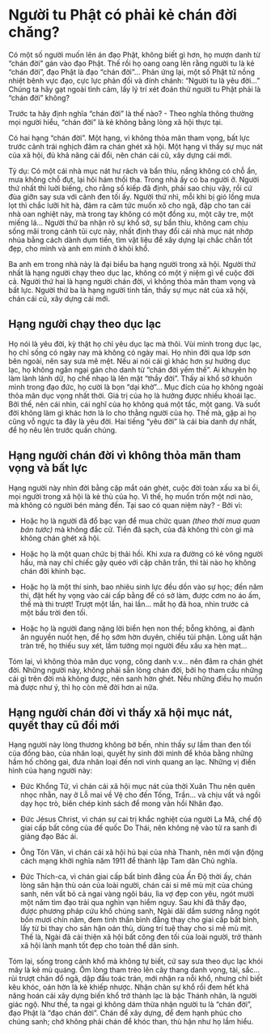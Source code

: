 # Người tu Phật có phải kẻ chán đời chăng? {- #nguoi-tu-phat-co-phai-ke-chan-doi-chang}

Có một số người muốn lên án đạo Phật, không biết gì hơn, họ mượn danh từ "chán đời" gán vào đạo Phật. Thế rồi họ oang oang lên rằng người tu là kẻ "chán đời", đạo Phật là đạo "chán đời"... Phản ứng lại, một số Phật tử nồng nhiệt bênh vực đạo, cực lực phản đối và đính chánh: "Người tu là yêu đời..." Chúng ta hãy gạt ngoài tình cảm, lấy lý trí xét đoán thử người tu Phật phải là "chán đời" không?  
  
Trước ta hãy định nghĩa "chán đời" là thế nào? - Theo nghĩa thông thường mọi người hiểu, "chán đời" là kẻ không bằng lòng xã hội thực tại.  
  
Có hai hạng "chán đời". Một hạng, vì không thỏa mãn tham vọng, bất lực trước cảnh trái nghịch đâm ra chán ghét xã hội. Một hạng vì thấy sự mục nát của xã hội, đủ khả năng cải đổi, nên chán cái cũ, xây dựng cái mới.  

Tỷ dụ: Có một cái nhà mục nát hư rách và bẩn thỉu, nắng không có chỗ ẩn, mưa không chỗ đụt, lại hôi hám thối tha. Trong nhà ấy có ba người ở. Người thứ nhất thì luời biếng, cho rằng số kiếp đã định, phải sao chịu vậy, rồi cứ đùa giỡn say sưa với cảnh đen tối ấy. Người thứ nhì, mỗi khi bị gió lồng mưa lọt thì chắc lưỡi hít hà, đâm ra căm tức muốn xô cho ngã, đập cho tan cái nhà oan nghiệt này, mà trong tay không có một đồng xu, một cây tre, một miếng lá... Người thứ ba nhận rõ sự khổ sở, sự bẩn thỉu, không cam chịu sống mãi trong cảnh tủi cực này, nhất định thay đổi cái nhà mục nát nhớp nhúa bằng cách dành dụm tiền, tìm vật liệu để xây dựng lại chắc chắn tốt đẹp, cho mình và anh em mình ở khỏi khổ.  

Ba anh em trong nhà này là đại biểu ba hạng người trong xã hội. Người thứ nhất là hạng người chạy theo dục lạc, không có một ý niệm gì về cuộc đời cả. Người thứ hai là hạng người chán đời, vì không thỏa mãn tham vọng và bất lực. Người thứ ba là hạng người tinh tấn, thấy sự mục nát của xã hội, chán cái cũ, xây dựng cái mới.  
  
## Hạng người chạy theo dục lạc {-}

Họ nói là yêu đời, kỳ thật họ chỉ yêu dục lạc mà thôi. Vùi mình trong dục lạc, họ chỉ sống có ngày nay mà không có ngày mai. Họ nhìn đời qua lớp sơn bên ngoài, nên say sưa mê mệt. Nếu ai nói cái gì khác hơn sự hưởng dục lạc, họ không ngần ngại gán cho danh từ "chán đời yếm thế". Ai khuyên họ làm lành lánh dữ, họ chế nhạo là lên mặt "thầy đời". Thấy ai khổ sở khuôn mình trong đạo đức, họ cười là bọn "dại khờ"... Mục đích của họ không ngoài thỏa mãn dục vọng nhất thời. Giá trị của họ là hưởng được nhiều khoái lạc. Bởi thế, nên cái nhìn, cái nghĩ của họ không quá một tấc, một gang. Và suốt đời không làm gì khác hơn là lo cho thằng người của họ. Thế mà, gặp ai họ cũng vỗ ngực ta đây là yêu đời. Hai tiếng "yêu đời" là cái bia danh dự nhất, để họ nêu lên trước quần chúng.  
  
## Hạng người chán đời vì không thỏa mãn tham vọng và bất lực {-}

Hạng người này nhìn đời bằng cặp mắt oán ghét, cuộc đời toàn xấu xa bỉ ổi, mọi người trong xã hội là kẻ thù của họ. Vì thế, họ muốn trốn một nơi nào, mà không có người bén mảng đến. Tại sao có quan niệm này? - Bởi vì:  
  
- Hoặc họ là người đã đổ bạc vạn để mua chức quan *(theo thời mua quan bán tước)* mà không đắc cử. Tiền đã sạch, của đã không thì còn gì mà không chán ghét xã hội.  
  
- Hoặc họ là một quan chức bị thải hồi. Khi xưa ra đường có kẻ võng người hầu, mà nay chỉ chiếc gậy quéo với cặp chân trần, thì tài nào họ không chán đời khinh bạc.  
  
- Hoặc họ là một thí sinh, bao nhiêu sinh lực đều dồn vào sự học; đến năm thi, đặt hết hy vọng vào cái cấp bằng để có sở làm, được cơm no áo ấm, thế mà thi trượt! Trượt một lần, hai lần... mắt họ đã hoa, nhìn trước cả một bầu trời đen tối.  
  
- Hoặc họ là người đang nặng lời biển hẹn non thề; bỗng không, ai đành ăn nguyền nuốt hẹn, để họ sớm hờn duyên, chiều tủi phận. Lòng uất hận tràn trề, họ thiếu suy xét, lầm tưởng mọi người đều xấu xa hèn mạt...  
  
Tóm lại, vì không thỏa mãn dục vọng, công danh v.v... nên đâm ra chán ghét đời. Những người này, không phải sẵn lòng chán đời, bởi họ tham cầu những cái gì trên đời mà không được, nên sanh hờn ghét. Nếu những điều họ muốn mà được như ý, thì họ còn mê đời hơn ai nữa.  
  
## Hạng người chán đời vì thấy xã hội mục nát, quyết thay cũ đổi mới {-}

Hạng người này lòng thương không bờ bến, nhìn thấy sự lầm than đen tối của đồng bào, của nhân loại, quyết hy sinh đời mình để khỏa bằng những hầm hố chông gai, đưa nhân loại đến nơi vinh quang an lạc. Những vị điển hình của hạng người này:  
  
- Ðức Khổng Tử, vì chán cái xã hội mục nát của thời Xuân Thu nên quên nhọc nhằn, nay ở Lỗ mai về Vệ cho đến Tống, Trần... và chịu vất vả ngồi dạy học trò, biên chép kinh sách để mong vãn hồi Nhân đạo.  
  
- Ðức Jésus Christ, vì chán sự cai trị khắc nghiệt của người La Mã, chế độ giai cấp bất công của đế quốc Do Thái, nên không nệ vào tử ra sanh đi giảng đạo Bác ái.  
  
- Ông Tôn Văn, vì chán cái xã hội hủ bại của nhà Thanh, nên mới vận động cách mạng khởi nghĩa năm 1911 để thành lập Tam dân Chủ nghĩa.  
  
- Ðức Thích-ca, vì chán giai cấp bất bình đẳng của Ấn Ðộ thời ấy, chán lòng sân hận thù oán của loài người, chán cái si mê mù mịt của chúng sanh, nên vất bỏ cả ngai vàng ngôi báu, lìa vợ đẹp con yêu, ngót mười một năm tìm đạo trải qua nghìn vạn hiểm nguy. Sau khi đã thấy đạo, được phương pháp cứu khổ chúng sanh, Ngài dãi dầm sương nắng ngót bốn mươi chín năm, đem tinh thần bình đẳng thay cho giai cấp bất bình, lấy từ bi thay cho sân hận oán thù, dùng trí tuệ thay cho si mê mù mịt. Thế là, Ngài đã cải thiện xã hội bất công đen tối của loài người, trở thành xã hội lành mạnh tốt đẹp cho toàn thể dân sinh.  
  
Tóm lại, sống trong cảnh khổ mà không tự biết, cứ say sưa theo dục lạc khói mây là kẻ mù quáng. Ôm lòng tham trèo lên cây thang danh vọng, tài, sắc... rủi trượt chân đổ ngã, dập đầu toác trán, mới nhận ra nỗi khổ, nhưng chỉ biết kêu khóc, oán hờn là kẻ khiếp nhược. Nhận chân sự khổ rồi đem hết khả năng hoán cải xây dựng biến khổ trở thành lạc là bậc Thánh nhân, là người giác ngộ. Như thế, ta ngại gì không dám thừa nhận người tu là "chán đời", đạo Phật là "đạo chán đời". Chán để xây dựng, để đem hạnh phúc cho chúng sanh; chớ không phải chán để khóc than, thù hận như họ lầm hiểu.  
